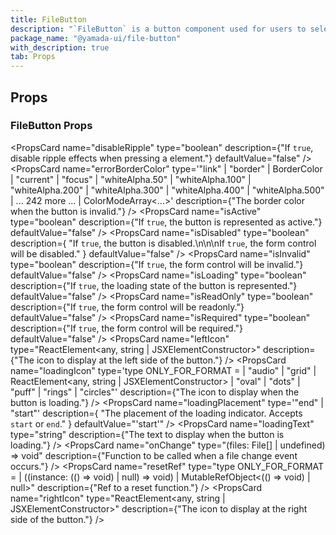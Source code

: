 ```yaml
---
title: FileButton
description: "`FileButton` is a button component used for users to select files."
package_name: "@yamada-ui/file-button"
with_description: true
tab: Props
---
```


## Props

### FileButton Props

<PropsCard
  name="disableRipple"
  type="boolean"
  description={"If `true`, disable ripple effects when pressing a element."}
  defaultValue="false"
/>
<PropsCard
  name="errorBorderColor"
  type='"link" | "border" | BorderColor | "current" | "focus" | "whiteAlpha.50" | "whiteAlpha.100" | "whiteAlpha.200" | "whiteAlpha.300" | "whiteAlpha.400" | "whiteAlpha.500" | ... 242 more ... | ColorModeArray<...>'
  description={"The border color when the button is invalid."}
/>
<PropsCard
  name="isActive"
  type="boolean"
  description={"If `true`, the button is represented as active."}
  defaultValue="false"
/>
<PropsCard
  name="isDisabled"
  type="boolean"
  description={
    "If `true`, the button is disabled.\n\n\nIf `true`, the form control will be disabled."
  }
  defaultValue="false"
/>
<PropsCard
  name="isInvalid"
  type="boolean"
  description={"If `true`, the form control will be invalid."}
  defaultValue="false"
/>
<PropsCard
  name="isLoading"
  type="boolean"
  description={"If `true`, the loading state of the button is represented."}
  defaultValue="false"
/>
<PropsCard
  name="isReadOnly"
  type="boolean"
  description={"If `true`, the form control will be readonly."}
  defaultValue="false"
/>
<PropsCard
  name="isRequired"
  type="boolean"
  description={"If `true`, the form control will be required."}
  defaultValue="false"
/>
<PropsCard
  name="leftIcon"
  type="ReactElement<any, string | JSXElementConstructor<any>>"
  description={"The icon to display at the left side of the button."}
/>
<PropsCard
  name="loadingIcon"
  type='type ONLY_FOR_FORMAT =
  | "audio"
  | "grid"
  | ReactElement<any, string | JSXElementConstructor<any>>
  | "oval"
  | "dots"
  | "puff"
  | "rings"
  | "circles"'
  description={"The icon to display when the button is loading."}
/>
<PropsCard
  name="loadingPlacement"
  type='"end" | "start"'
  description={
    "The placement of the loading indicator. Accepts `start` or `end`."
  }
  defaultValue="'start'"
/>
<PropsCard
  name="loadingText"
  type="string"
  description={"The text to display when the button is loading."}
/>
<PropsCard
  name="onChange"
  type="(files: File[] | undefined) => void"
  description={"Function to be called when a file change event occurs."}
/>
<PropsCard
  name="resetRef"
  type="type ONLY_FOR_FORMAT =
  | ((instance: (() => void) | null) => void)
  | MutableRefObject<(() => void) | null>"
  description={"Ref to a reset function."}
/>
<PropsCard
  name="rightIcon"
  type="ReactElement<any, string | JSXElementConstructor<any>>"
  description={"The icon to display at the right side of the button."}
/>
